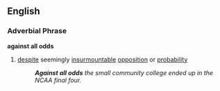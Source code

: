 ==English==
=== Adverbial Phrase ===
'''against all odds'''
# {{idiom}} [[despite]] seemingly [[insurmountable]] [[opposition]] or [[probability]]
#: '''''Against all odds''' the small community college ended up in the NCAA final four.''